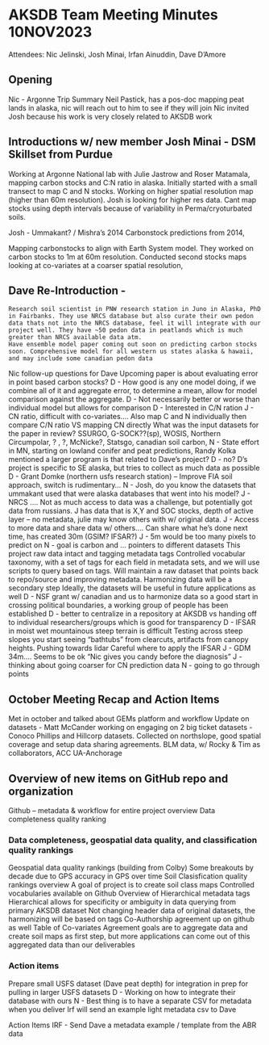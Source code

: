 # AKSDB Team Meeting Minutes 10NOV2023

Attendees: Nic Jelinski, Josh Minai, Irfan Ainuddin, Dave D’Amore

## Opening
Nic - Argonne Trip Summary
Neil Pastick, has a pos-doc mapping peat lands in alaska, nic will reach out to him to see if they will join
Nic invited Josh because his work is very closely related to AKSDB work

## Introductions w/ new member Josh Minai - DSM Skillset from Purdue
Working at Argonne National lab with Julie Jastrow and Roser Matamala, mapping carbon stocks and C:N ratio in alaska. Initially started with a small transect to map C and N stocks. Working on higher spatial resolution map (higher than 60m resolution). Josh is looking for higher res data. Cant map stocks using depth intervals because of variability in Perma/cryoturbated soils.

Josh - Ummakant? / Mishra’s 2014 Carbonstock predictions from 2014, 

Mapping carbonstocks to align with Earth System model. They worked on carbon stocks to 1m at 60m resolution. Conducted second stocks maps looking at co-variates at a coarser spatial resolution,

## Dave Re-Introduction - 
	Research soil scientist in PNW research station in Juno in Alaska, PhD in Fairbanks. They use NRCS database but also curate their own pedon data thats not into the NRCS database, feel it will integrate with our project well. They have ~50 pedon data in peatlands which is much greater than NRCS available data atm.
	Have ensemble model paper coming out soon on predicting carbon stocks soon. Comprehensive model for all western us states alaska & hawaii, and may include some canadian pedon data

Nic follow-up questions for Dave 
Upcoming paper is about evaluating error in point based carbon stocks?
D - How good is any one model doing, if we combine all of it and aggregate error, to determine a mean, allow for model comparison against the aggregate.
D - Not necessarily better or worse than individual model but allows for comparison
D - Interested in C/N ration
J - CN ratio, difficult with co-variates…. Also map C and N individually then compare C/N ratio VS mapping CN directly
What was the input datasets for the paper in review?
SSURGO, G-SOCK??(sp), WOSIS, Northern Circumpolar, ? , ?, McNicke?, Statsgo, canadian soil carbon,
 N - State effort in MN, starting on lowland conifer and peat predictions, Randy Kolka mentioned a larger program is that related to Dave’s project?
D - no? D’s project is specific to SE alaska, but tries to collect as much data as possible
D - Grant Domke (northern usfs research station) – Improve FIA soil approach, switch is rudimentary… 
N - Josh, do you know the datasets that ummakant used that were alaska databases that went into his model?
J - NRCS …. Not as much access to data was a challenge, but potentially got data from russians. J has data that is X,Y and SOC stocks, depth of active layer – no metadata, julie may know others with w/ original data.
J - Access to more data and share data w/ others…. Can share what he’s done next time, has created 30m (GSIM? IFSAR?)
J - 5m would be too many pixels to predict on
N - goal is carbon and … pointers to different datasets
This project raw data intact and tagging metadata tags
Controlled vocabular taxonomy, with a set of tags for each field in metadata sets, and we will use scripts to query based on tags. Will maintain a raw dataset that points back to repo/source and improving metadata. Harmonizing data will be a secondary step
Ideally, the datasets will be useful in future applications as well
D - NSF grant w/ canadian and us to harmonize data so a good start in crossing political boundaries, a working group of people has been established
D - better to centralize in a repository at AKSDB vs handing off to individual researchers/groups which is good for transparency
D - IFSAR in moist wet mountainous steep terrain is difficult
Testing across steep slopes you start seeing “bathtubs” from clearcuts, artifacts from canopy heights.
Pushing towards lidar
Careful where to apply the IFSAR
J - GDM 34m…. Seems to be ok “Nic gives you candy before the diagnosis”
J - thinking about going coarser for CN prediction data
N - going to go through points

## October Meeting Recap and Action Items
Met in october and talked about GEMs platform and workflow
Update on datasets - Matt McCander working on engaging on 2 big ticket datasets - Conoco Phillips and Hillcorp datasets.
Collected on northslope, good spatial coverage and setup data sharing agreements.
BLM data, w/ Rocky & Tim as collaborators, ACC UA-Anchorage

## Overview of new items on GitHub repo and organization
Github – metadata & workflow for entire project overview
Data completeness quality ranking

### Data completeness, geospatial data quality, and classification quality rankings
Geospatial data quality rankings (building from Colby)
Some breakouts by decade due to GPS accuracy in GPS over time
Soil Clasisfication quality rankings overview
A goal of project is to create soil class maps
Controlled vocabularies available on Github
Overview of Hierarchical metadata tags
Hierarchical allows for specificity or ambiguity in data querying from primary AKSDB dataset
Not changing header data of original datasets, the harmonizing will be based on tags
Co-Authorship agreement up on github as well
Table of Co-variates
Agreement goals are to aggregate data and create soil maps as first step, but more applications can come out of this aggregated data than our deliverables

### Action items
Prepare small USFS dataset (Dave peat depth) for integration in prep for pulling in larger USFS datasets
D - Working on how to integrate their database with ours
N - Best thing is to have a separate CSV for metadata when you deliver
Irf will send an example light metadata csv to Dave








Action Items
IRF - Send Dave a metadata example / template from the ABR data

